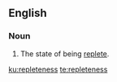 ==English==
===Noun===
{{en-noun|-}}
# The state of being [[replete]].

[[ku:repleteness]]
[[te:repleteness]]